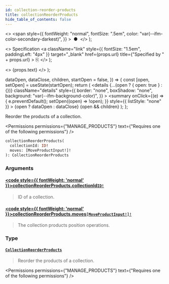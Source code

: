 ```yaml
---
id: collection-reorder-products
title: collectionReorderProducts
hide_table_of_contents: false
---
```


  <>
    <span
      style={{
        fontWeight: "normal",
        fontSize: ".5em",
        color: "var(--ifm-color-secondary-darkest)",
      }}
    >
      &nbsp;●&nbsp;
    </span>
  </>
);

  <>
    Specification
    <a
      className="link"
      style={{ fontSize: "1.5em", paddingLeft: "4px" }}
      target="\_blank"
      href={props.url}
      title={"Specified by " + props.url}
    >
      ⎘
    </a>
  </>
);

  <>
    <span className={props.class}>{props.text}</span>
  </>
);


  dataOpen,
  dataClose,
  children,
  startOpen = false,
}) => {
  const [open, setOpen] = useState(startOpen);
  return (
    <details
      {...(open ? { open: true } : {})}
      className="details"
      style={{
        border: "none",
        boxShadow: "none",
        background: "var(--ifm-background-color)",
      }}
    >
      <summary
        onClick={(e) => {
          e.preventDefault();
          setOpen((open) => !open);
        }}
        style={{ listStyle: "none" }}
      >
        {open ? dataOpen : dataClose}
      </summary>
      {open && children}
    </details>
  );
};

Reorder the products of a collection.

<Permissions
  permissions={"MANAGE_PRODUCTS"}
  text={"Requires one of the following permissions"}
/>

```graphql
collectionReorderProducts(
  collectionId: ID!
  moves: [MoveProductInput!]!
): CollectionReorderProducts
```

### Arguments

#### [<code style={{ fontWeight: 'normal' }}>collectionReorderProducts.<b>collectionId</b></code>](#)<Bullet />[`ID!`](../../../api-reference/miscellaneous/scalars/id) <Badge class="badge badge--secondary" text="non-null"/> <Badge class="badge badge--secondary" text="scalar"/>

> ID of a collection.

#### [<code style={{ fontWeight: 'normal' }}>collectionReorderProducts.<b>moves</b></code>](#)<Bullet />[`[MoveProductInput!]!`](../../../api-reference/products/inputs/move-product-input) <Badge class="badge badge--secondary" text="non-null"/> <Badge class="badge badge--secondary" text="input"/>

> The collection products position operations.

### Type

#### [`CollectionReorderProducts`](../../../api-reference/products/objects/collection-reorder-products) <Badge class="badge badge--secondary" text="object"/>

> Reorder the products of a collection.

<Permissions
  permissions={"MANAGE_PRODUCTS"}
  text={"Requires one of the following permissions"}
/>

